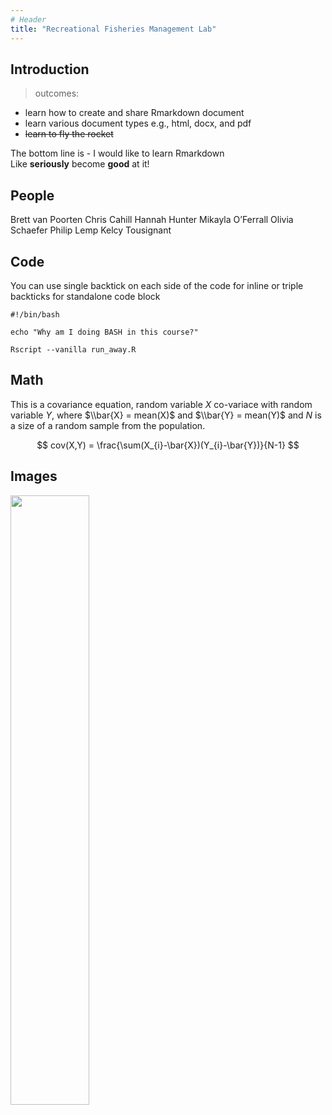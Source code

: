 ```yaml
---
# Header
title: "Recreational Fisheries Management Lab"
---
```


## Introduction

> outcomes:

- learn how to create and share Rmarkdown document
- learn various document types e.g., html, docx, and pdf
- ~~learn to fly the rocket~~


The bottom line is - I would like to learn Rmarkdown
<br> 
Like **seriously** become **good** at it!

## People

Brett van Poorten
Chris Cahill
Hannah Hunter
Mikayla O'Ferrall
Olivia Schaefer
Philip Lemp
Kelcy Tousignant

## Code

You can use single backtick on each side of the code for inline or triple backticks for standalone code block

```
#!/bin/bash

echo "Why am I doing BASH in this course?"

Rscript --vanilla run_away.R
```

## Math
This is a covariance equation, random variable $X$ co-variace with random variable $Y$, where $\\bar{X} = mean(X)$ and $\\bar{Y} = mean(Y)$ and $N$ is a size of a random sample from the population.

$$
cov(X,Y) = \frac{\sum(X_{i}-\bar{X})(Y_{i}-\bar{Y})}{N-1}
$$

## Images

![](https://bookdown.org/yihui/rmarkdown/images/hex-rmarkdown.png){width=50%}

